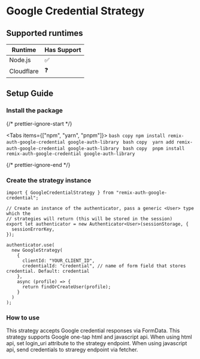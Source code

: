 
# Google Credential Strategy

## Supported runtimes

| Runtime    | Has Support |
| ---------- | ----------- |
| Node.js    | ✅          |
| Cloudflare | ❓          |

## Setup Guide

<Steps>

### Install the package


{/* prettier-ignore-start */}

<Tabs items={["npm", "yarn", "pnpm"]}>
  <Tab>
    ```bash copy
    npm install remix-auth-google-credential google-auth-library
    ```
  </Tab>
  <Tab>
    ```bash copy 
    yarn add remix-auth-google-credential google-auth-library
    ```
  </Tab>
  <Tab>
    ```bash copy 
    pnpm install remix-auth-google-credential google-auth-library
    ```
  </Tab>
</Tabs>

{/* prettier-ignore-end */}

### Create the strategy instance

```tsx copy filename="app/services/auth.server.ts"
import { GoogleCredentialStrategy } from "remix-auth-google-credential";

// Create an instance of the authenticator, pass a generic <User> type which the
// strategies will return (this will be stored in the session)
export let authenticator = new Authenticator<User>(sessionStorage, {
  sessionErrorKey,
});

authenticator.use(
  new GoogleStrategy(
    {
      clientId: "YOUR_CLIENT_ID",
      credentialId: "credential", // name of form field that stores credential. Default: credential
    },
    async (profile) => {
      return findOrCreateUser(profile);
    }
  )
);
```

### How to use

<Callout type="info">
This strategy accepts Google credential responses via FormData. This strategy supports Google one-tap html and javascript api. When using html api, set login_uri attribute to the strategy endpoint. When using javascript api, send credentials to straregy endpoint via fetcher.

</Callout>

</Steps>
